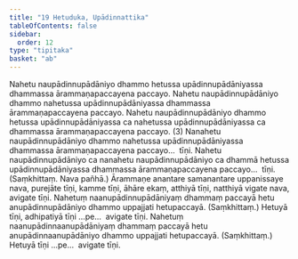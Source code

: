 ```yaml
---
title: "19 Hetuduka, Upādinnattika"
tableOfContents: false
sidebar:
  order: 12
type: "tipitaka"
basket: "ab"
---
```



<DynamicBreadcrumb />

<Division number="64">

<Paragraph number="149">
Nahetu naupādinnupādāniyo dhammo hetussa upādinnupādāniyassa dhammassa ārammaṇapaccayena paccayo. Nahetu naupādinnupādāniyo dhammo nahetussa upādinnupādāniyassa dhammassa ārammaṇapaccayena paccayo. Nahetu naupādinnupādāniyo dhammo hetussa upādinnupādāniyassa ca nahetussa upādinnupādāniyassa ca dhammassa ārammaṇapaccayena paccayo. (3)
</Paragraph>

<Paragraph number="150">
Nanahetu naupādinnupādāniyo dhammo nahetussa upādinnupādāniyassa dhammassa ārammaṇapaccayena paccayo…  tīṇi.
</Paragraph>

<Paragraph number="151">
Nahetu naupādinnupādāniyo ca nanahetu naupādinnupādāniyo ca dhammā hetussa upādinnupādāniyassa dhammassa ārammaṇapaccayena paccayo…  tīṇi. (Saṃkhittaṃ. Nava pañhā.) Ārammaṇe anantare samanantare uppanissaye nava, purejāte tīṇi, kamme tīṇi, āhāre ekaṃ, atthiyā tīṇi, natthiyā vigate nava, avigate tīṇi.
</Paragraph>

<Paragraph number="152">
Nahetuṃ naanupādinnupādāniyaṃ dhammaṃ paccayā hetu anupādinnupādāniyo dhammo uppajjati hetupaccayā. (Saṃkhittaṃ.) Hetuyā tīṇi, adhipatiyā tīṇi …pe…  avigate tīṇi.
</Paragraph>

<Paragraph number="153">
Nahetuṃ naanupādinnaanupādāniyaṃ dhammaṃ paccayā hetu anupādinnaanupādāniyo dhammo uppajjati hetupaccayā. (Saṃkhittaṃ.) Hetuyā tīṇi …pe…  avigate tīṇi.
</Paragraph>
</Division>